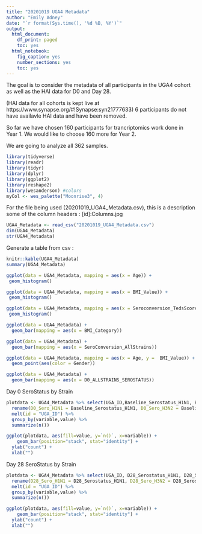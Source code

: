```yaml
---
title: "20201019 UGA4 Metadata"
author: "Emily Adney"
date: "`r format(Sys.time(), '%d %B, %Y')`"
output:
  html_document:
    df_print: paged
    toc: yes
  html_notebook:
    fig_caption: yes
    number_sections: yes
    toc: yes
---
```

The goal is to consider the metadata of all participants in the UGA4 cohort
as well as the HAI data for D0 and Day 28. 

(HAI data for all cohorts is kept live at https://www.synapse.org/#!Synapse:syn21777633)
6 participants do not have availavle HAI data and have been removed. 

So far we have chosen 160 participants for trancriptomics work done in Year 1. 
We would like to choose 160 more for Year 2. 

We are going to analyze all 362 samples.

```r
library(tidyverse)
library(readr)
library(tidyr)
library(dplyr)
library(ggplot2)
library(reshape2)
library(wesanderson) #colors
myCol <- wes_palette("Moonrise3", 4)
```

For the file being used (20201019_UGA4_Metadata.csv), this is a description some of the column headers :
[id]:Columns.jpg

```r
UGA4_Metadata <- read_csv("20201019_UGA4_Metadata.csv")
dim(UGA4_Metadata)
str(UGA4_Metadata)
```

Generate a table from csv : 

```r
knitr::kable(UGA4_Metadata)
summary(UGA4_Metadata)
```

```r
ggplot(data = UGA4_Metadata, mapping = aes(x = Age)) +
 geom_histogram()

```
```r
ggplot(data = UGA4_Metadata, mapping = aes(x = BMI_Value)) +
 geom_histogram()

```

```r
ggplot(data = UGA4_Metadata, mapping = aes(x = Seroconversion_TedsScore_AllStrains)) +
 geom_histogram()

```

```r
ggplot(data = UGA4_Metadata) +
  geom_bar(mapping = aes(x = BMI_Category))

```


```r
ggplot(data = UGA4_Metadata) +
  geom_bar(mapping = aes(x = SeroConversion_AllStrains))
```

```r
ggplot(data = UGA4_Metadata, mapping = aes(x = Age, y =  BMI_Value)) +
  geom_point(aes(color = Gender))

```


```r
ggplot(data = UGA4_Metadata) +
  geom_bar(mapping = aes(x = D0_ALLSTRAINS_SEROSTATUS))
```

Day 0 SeroStatus by Strain 

```r
plotdata <- UGA4_Metadata %>% select(UGA_ID,Baseline_Serostatus_H1N1, Baseline_Serostatus_H3N2 ,Baseline_Serostatus_Yamagata,Baseline_Serostatus_Victoria) %>%
  rename(D0_Sero_H1N1 = Baseline_Serostatus_H1N1, D0_Sero_H3N2 = Baseline_Serostatus_H3N2, D0_Sero_Yama = Baseline_Serostatus_Yamagata, D0_Sero_Vict = Baseline_Serostatus_Victoria) %>%
  melt(id = "UGA_ID") %>%
  group_by(variable,value) %>%
  summarize(n())

ggplot(plotdata, aes(fill=value, y=`n()`, x=variable)) + 
    geom_bar(position="stack", stat="identity") +
  ylab("count") +
  xlab("")
```

Day 28 SeroStatus by Strain 

```r
plotdata <- UGA4_Metadata %>% select(UGA_ID, D28_Serostatus_H1N1, D28_Serostatus_H3N2 , D28_Serostatus_Yamagata, D28_Serostatus_Victoria) %>%
  rename(D28_Sero_H1N1 = D28_Serostatus_H1N1, D28_Sero_H3N2 = D28_Serostatus_H3N2, D28_Sero_Yama = D28_Serostatus_Yamagata, D28_Sero_Vict = D28_Serostatus_Victoria) %>%
  melt(id = "UGA_ID") %>%
  group_by(variable,value) %>%
  summarize(n())

ggplot(plotdata, aes(fill=value, y=`n()`, x=variable)) + 
    geom_bar(position="stack", stat="identity") +
  ylab("count") +
  xlab("")
```

